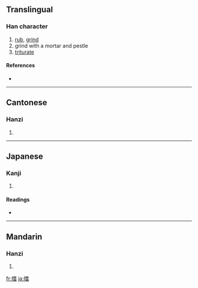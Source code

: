 ==Translingual==

===Han character===
{{Han char|rn=64|rad=手|as=13|sn=16|four=5106<sub>3</sub>|canj=手一月田 (QMBW)}}

# [[rub]], [[grind]]
# grind with a mortar and pestle
# [[triturate]]

====References====
* {{Han ref|kx=0457.270|dkj=12783|dj=0806.110|hdz=31967.100|uh=64C2|ud=25794|bh=BEDD|bd=48861}}

----

==Cantonese==

===Hanzi===
{{yue-hanzi|jyut=|y=leui4}}

# {{defn|Cantonese}}

----

==Japanese==

===Kanji===
{{ja-kanji|grade=|rs=手13}}

# {{defn|Japanese}}

====Readings====
* {{ja-readings|on=[[らい]] (rai)|kun=[[する]] (suru)}}

----

==Mandarin==

===Hanzi===
{{cmn-hanzi|pin=[[lēi]] ([[lei1]]), [[léi]] ([[lei2]]), [[lèi]] ([[lei4]])|wg=lei<sup>1</sup>, lei<sup>2</sup>, lei<sup>4</sup>}}

# {{defn|Mandarin}}

[[fr:擂]]
[[ja:擂]]